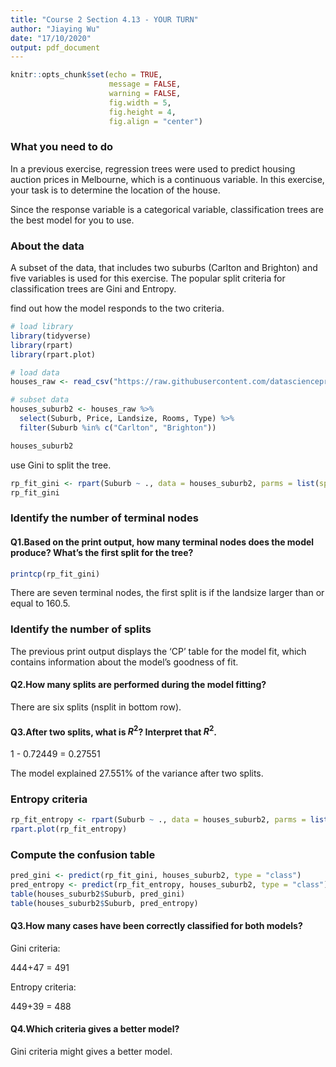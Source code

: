 ```yaml
---
title: "Course 2 Section 4.13 - YOUR TURN"
author: "Jiaying Wu"
date: "17/10/2020"
output: pdf_document
---
```


```r
knitr::opts_chunk$set(echo = TRUE,
                      message = FALSE,
                      warning = FALSE,
                      fig.width = 5,
                      fig.height = 4,
                      fig.align = "center")
```

### What you need to do

In a previous exercise, regression trees were used to predict housing auction prices in Melbourne, which is a continuous variable. In this exercise, your task is to determine the location of the house.

Since the response variable is a categorical variable, classification trees are the best model for you to use.

### About the data

A subset of the data, that includes two suburbs (Carlton and Brighton) and five variables is used for this exercise. The popular split criteria for classification trees are Gini and Entropy.

find out how the model responds to the two criteria.

```r
# load library
library(tidyverse)
library(rpart)
library(rpart.plot)

# load data
houses_raw <- read_csv("https://raw.githubusercontent.com/datascienceprogram/ids_course_data/master/Melbourne_housing_FULL.csv")

# subset data
houses_suburb2 <- houses_raw %>% 
  select(Suburb, Price, Landsize, Rooms, Type) %>% 
  filter(Suburb %in% c("Carlton", "Brighton"))

houses_suburb2
```

use Gini to split the tree. 

```r
rp_fit_gini <- rpart(Suburb ~ ., data = houses_suburb2, parms = list(split = "gini"))
rp_fit_gini
```

### Identify the number of terminal nodes

#### Q1.Based on the print output, how many terminal nodes does the model produce? What’s the first split for the tree? 

```r
printcp(rp_fit_gini)
```

There are seven terminal nodes, the first split is if the landsize larger than or equal to 160.5.

### Identify the number of splits

The previous print output displays the ‘CP’ table for the model fit, which contains information about the model’s goodness of fit.

#### Q2.How many splits are performed during the model fitting?

There are six splits (nsplit in bottom row).

#### Q3.After two splits, what is $R^2$? Interpret that $R^2$.

1 - 0.72449 = 0.27551

The model explained 27.551% of the variance after two splits.

### Entropy criteria

```r
rp_fit_entropy <- rpart(Suburb ~ ., data = houses_suburb2, parms = list(split = "information"))
rpart.plot(rp_fit_entropy)
```

### Compute the confusion table

```r
pred_gini <- predict(rp_fit_gini, houses_suburb2, type = "class")
pred_entropy <- predict(rp_fit_entropy, houses_suburb2, type = "class")
table(houses_suburb2$Suburb, pred_gini)
table(houses_suburb2$Suburb, pred_entropy)
```

#### Q3.How many cases have been correctly classified for both models?

Gini criteria:

444+47 = 491

Entropy criteria:

449+39 = 488


#### Q4.Which criteria gives a better model?

Gini criteria might gives a better model.


